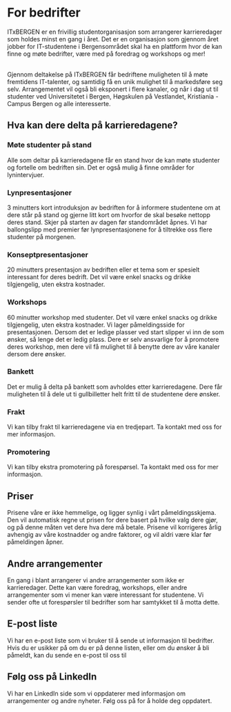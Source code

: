 
# For bedrifter

ITxBERGEN er en frivillig studentorganisasjon som arrangerer karrieredager som holdes minst en gang i året.
Det er en organisasjon som gjennom året jobber for IT-studentene i Bergensområdet skal ha en plattform hvor de kan finne og møte bedrifter, være med på foredrag og workshops og mer!

<br />
Gjennom deltakelse på ITxBERGEN får bedriftene muligheten til å møte fremtidens IT-talenter,
og samtidig få en unik mulighet til å markedsføre seg selv. Arrangementet vil også
bli eksponert i flere kanaler, og når i dag ut til studenter ved Universitetet i
Bergen, Høgskulen på Vestlandet, Kristiania - Campus Bergen og alle interesserte.

## Hva kan dere delta på karrieredagene?

### Møte studenter på stand

Alle som deltar på karrieredagene får en stand hvor de kan møte studenter og fortelle om bedriften sin. Det er også mulig å finne områder for lynintervjuer.

### Lynpresentasjoner

3 minutters kort introduksjon av bedriften for å informere studentene om at dere står på stand og gjerne litt kort om hvorfor de skal besøke nettopp deres stand. Skjer på starten av dagen før standområdet åpnes. Vi har ballongslipp med premier før lynpresentasjonene for å tiltrekke oss flere studenter på morgenen.

### Konseptpresentasjoner

20 minutters presentasjon av bedriften eller et tema som er spesielt interessant for deres bedrift. Det vil være enkel snacks og drikke tilgjengelig, uten ekstra kostnader.

### Workshops

60 minutter workshop med studenter. Det vil være enkel snacks og drikke tilgjengelig, uten ekstra kostnader. Vi lager påmeldingsside for presentasjonen. Dersom det er ledige plasser ved start slipper vi inn de som ønsker, så lenge det er ledig plass. Dere er selv ansvarlige for å promotere deres workshop, men dere vil få mulighet til å benytte dere av våre kanaler dersom dere ønsker.

### Bankett

Det er mulig å delta på bankett som avholdes etter karrieredagene. Dere får muligheten til å dele ut ti gullbilletter helt fritt til de studentene dere ønsker.

### Frakt

Vi kan tilby frakt til karrieredagene via en tredjepart. Ta kontakt med oss for mer informasjon.

### Promotering

Vi kan tilby ekstra promotering på forespørsel. Ta kontakt med oss for mer informasjon.

## Priser

Prisene våre er ikke hemmelige, og ligger synlig i vårt påmeldingsskjema. Den vil automatisk regne ut prisen for dere basert på hvilke valg dere gjør, og på denne måten vet dere hva dere må betale.
Prisene vil korrigeres årlig avhengig av våre kostnadder og andre faktorer, og vil aldri være klar før påmeldingen åpner.

## Andre arrangementer

En gang i blant arrangerer vi andre arrangementer som ikke er karrieredager. Dette kan være foredrag, workshops, eller andre arrangementer som vi mener kan være interessant for studentene. Vi sender ofte ut forespørsler til bedrifter som har samtykket til å motta dette.

## E-post liste

Vi har en e-post liste som vi bruker til å sende ut informasjon til bedrifter. Hvis du er usikker på om du er på denne listen, eller om du ønsker å bli påmeldt, kan du sende en e-post til oss til <ExternalLink href="mailto:kontakt@itxbergen.no" linkText="kontakt@itxbergen.no"/>

## Følg oss på LinkedIn

Vi har en LinkedIn side som vi oppdaterer med informasjon om arrangementer og andre nyheter. Følg oss på <ExternalLink href="https://www.linkedin.com/company/itxbergen/" linkText="LinkedIn"/> for å holde deg oppdatert.
